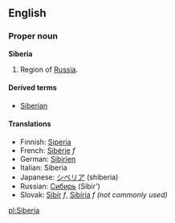 ==English==

===Proper noun===
'''Siberia'''

#Region of [[Russia]].

====Derived terms====
*[[Siberian]]

====Translations====
*Finnish: [[Siperia]]
*French: [[Sibérie]] ''f''
*German: [[Sibirien]]
*Italian: Siberia
*Japanese: [[シベリア]] (shiberia)
*Russian: [[Сибирь]] (Sibir')
*Slovak: [[Sibír]] ''f'', [[Sibíria]] ''f (not commonly used)''

[[pl:Siberia]]